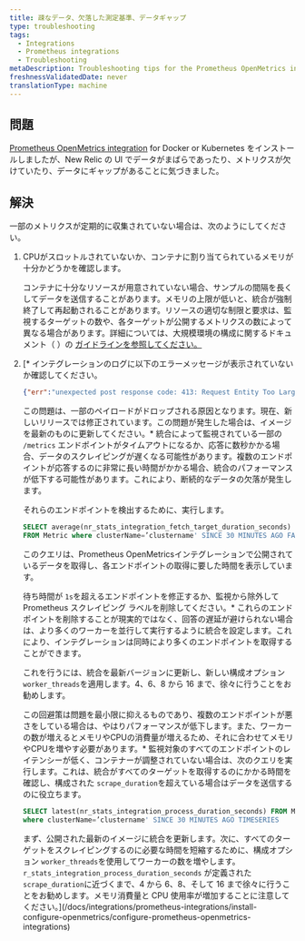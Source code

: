 ```yaml
---
title: 疎なデータ、欠落した測定基準、データギャップ
type: troubleshooting
tags:
  - Integrations
  - Prometheus integrations
  - Troubleshooting
metaDescription: Troubleshooting tips for the Prometheus OpenMetrics integration for Docker or Kubernetes if no data appears in New Relic's UI.
freshnessValidatedDate: never
translationType: machine
---
```


## 問題

[Prometheus OpenMetrics integration](/docs/integrations/prometheus-integrations/install-configure-openmetrics/install-update-or-uninstall-your-prometheus-openmetrics-integration) for Docker or Kubernetes をインストールしましたが、New Relic の UI でデータがまばらであったり、メトリクスが欠けていたり、データにギャップがあることに気づきました。

## 解決

一部のメトリクスが定期的に収集されていない場合は、次のようにしてください。

1. CPUがスロットルされていないか、コンテナに割り当てられているメモリが十分かどうかを確認します。

   コンテナに十分なリソースが用意されていない場合、サンプルの間隔を長くしてデータを送信することがあります。メモリの上限が低いと、統合が強制終了して再起動されることがあります。リソースの適切な制限と要求は、監視するターゲットの数や、各ターゲットが公開するメトリクスの数によって異なる場合があります。詳細については、大規模環境の構成に関するドキュメント（ ）の [ガイドラインを参照してください。](/docs/integrations/prometheus-integrations/install-configure-openmetrics/configure-prometheus-openmetrics-integrations)

   [](/docs/integrations/prometheus-integrations/install-configure-openmetrics/configure-prometheus-openmetrics-integrations)

2. \[\* インテグレーションのログに以下のエラーメッセージが表示されていないか確認してください。

   ```json
   {"err":"unexpected post response code: 413: Request Entity Too Large"}
   ```

   この問題は、一部のペイロードがドロップされる原因となります。現在、新しいリリースでは修正されています。この問題が発生した場合は、イメージを最新のものに更新してください。\* 統合によって監視されている一部の `/metrics` エンドポイントがタイムアウトになるか、応答に数秒かかる場合、データのスクレイピングが遅くなる可能性があります。複数のエンドポイントが応答するのに非常に長い時間がかかる場合、統合のパフォーマンスが低下する可能性があります。これにより、断続的なデータの欠落が発生します。

   それらのエンドポイントを検出するために、実行します。

   ```sql
   SELECT average(nr_stats_integration_fetch_target_duration_seconds) 
   FROM Metric where clusterName=’clustername' SINCE 30 MINUTES AGO FACET target LIMIT 30
   ```

   このクエリは、Prometheus OpenMetricsインテグレーションで公開されているデータを取得し、各エンドポイントの取得に要した時間を表示しています。

   待ち時間が `1s`を超えるエンドポイントを修正するか、監視から除外して Prometheus スクレイピング ラベルを削除してください。\* これらのエンドポイントを削除することが現実的ではなく、回答の遅延が避けられない場合は、より多くのワーカーを並行して実行するように統合を設定します。これにより、インテグレーションは同時により多くのエンドポイントを取得することができます。

   これを行うには、統合を最新バージョンに更新し、新しい構成オプション `worker_threads`を適用します。4、6、8 から 16 まで、徐々に行うことをお勧めします。

   この回避策は問題を最小限に抑えるものであり、複数のエンドポイントが悪さをしている場合は、やはりパフォーマンスが低下します。また、ワーカーの数が増えるとメモリやCPUの消費量が増えるため、それに合わせてメモリやCPUを増やす必要があります。\* 監視対象のすべてのエンドポイントのレイテンシーが低く、コンテナーが調整されていない場合は、次のクエリを実行します。これは、統合がすべてのターゲットを取得するのにかかる時間を確認し、構成された `scrape_duration`を超えている場合はデータを送信するのに役立ちます。

   ```sql
   SELECT latest(nr_stats_integration_process_duration_seconds) FROM Metric
   where clusterName=’clustername' SINCE 30 MINUTES AGO TIMESERIES
   ```

   まず、公開された最新のイメージに統合を更新します。次に、すべてのターゲットをスクレイピングするのに必要な時間を短縮するために、構成オプション `worker_threads`を使用してワーカーの数を増やします。 `r_stats_integration_process_duration_seconds` が定義された `scrape_duration`に近づくまで、4 から 6、8、そして 16 まで徐々に行うことをお勧めします。メモリ消費量と CPU 使用率が増加することに注意してください。](/docs/integrations/prometheus-integrations/install-configure-openmetrics/configure-prometheus-openmetrics-integrations)

[](/docs/integrations/prometheus-integrations/install-configure-openmetrics/configure-prometheus-openmetrics-integrations)

